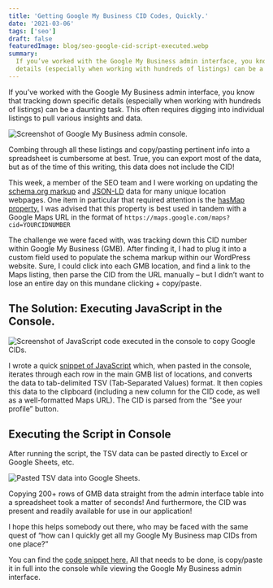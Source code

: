 ```yaml
---
title: 'Getting Google My Business CID Codes, Quickly.'
date: '2021-03-06'
tags: ['seo']
draft: false
featuredImage: blog/seo-google-cid-script-executed.webp
summary:
  If you’ve worked with the Google My Business admin interface, you know that tracking down specific
  details (especially when working with hundreds of listings) can be a daunting task.
---
```


If you’ve worked with the Google My Business admin interface, you know that tracking down specific
details (especially when working with hundreds of listings) can be a daunting task. This often
requires digging into individual listings to pull various insights and data.

![Screenshot of Google My Business admin console.](/static/images/blog/seo-google-cid-gmb-admin.webp)

Combing through all these listings and copy/pasting pertinent info into a spreadsheet is cumbersome
at best. True, you can export most of the data, but as of the time of this writing, this data does
not include the CID!

This week, a member of the SEO team and I were working on updating the
[schema.org markup](https://schema.org/LocalBusiness) and
[JSON-LD](https://developers.google.com/search/docs/data-types/local-business) data for many unique
location webpages. One item in particular that required attention is the
[hasMap property.](https://authoritynw.com/blog/adding-schema-markup-to-maps-urls/) I was advised
that this property is best used in tandem with a Google Maps URL in the format of
`https://maps.google.com/maps?cid=YOURCIDNUMBER`

The challenge we were faced with, was tracking down this CID number within Google My Business (GMB).
After finding it, I had to plug it into a custom field used to populate the schema markup within our
WordPress website. Sure, I could click into each GMB location, and find a link to the Maps listing,
then parse the CID from the URL manually – but I didn’t want to lose an entire day on this mundane
clicking + copy/paste.

## The Solution: Executing JavaScript in the Console.

![Screenshot of JavaScript code executed in the console to copy Google CIDs.](/static/images/blog/seo-google-cid-script-executed.webp)

I wrote a quick
[snippet of JavaScript](https://gist.github.com/missionmike/667bf157d7a0c11a17f097383a21b535) which,
when pasted in the console, iterates through each row in the main GMB list of locations, and
converts the data to tab-delimited TSV (Tab-Separated Values) format. It then copies this data to
the clipboard (including a new column for the CID code, as well as a well-formatted Maps URL). The
CID is parsed from the “See your profile” button.

## Executing the Script in Console

After running the script, the TSV data can be pasted directly to Excel or Google Sheets, etc.

![Pasted TSV data into Google Sheets.](/static/images/blog/seo-google-cid-pasted-data.webp)

Copying 200+ rows of GMB data straight from the admin interface table into a spreadsheet took a
matter of seconds! And furthermore, the CID was present and readily available for use in our
application!

I hope this helps somebody out there, who may be faced with the same quest of “how can I quickly get
all my Google My Business map CIDs from one place?”

You can find the
[code snippet here.](https://gist.github.com/missionmike/667bf157d7a0c11a17f097383a21b535) All that
needs to be done, is copy/paste it in full into the console while viewing the Google My Business
admin interface.
